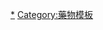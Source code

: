 {{Navbox
|name = Aphrodisiacs
|title = [[春药]] ([[药物|西藥]])
|state = {{{state|autocollapse}}}
|listclass = hlist

  | group1 = [[肾上腺素]]
  |  list1 =
* {{tsl|en|Rauwolscine||Rauwolscine}} ([[萝芙木属]])
* [[育亨宾]] (''{{tsl|en|Yohimbe||Yohimbe}}'')

  | group2 = [[雄激素]]
  |  list2 =
* [[双氢睾酮|DHT]]
* [[睾酮]]
* {{tsl|en|Tibolone||Tibolone}}

  | group3 = [[多巴胺]]
  |  list3 =
* {{tsl|en|ABT-670||ABT-670}}
* {{tsl|en|ABT-724||ABT-724}}
* [[苯丙胺]]
* {{tsl|en|Apomorphine||Apomorphine}}
* [[溴隱亭]]
* [[丁氨苯丙酮]]
* {{tsl|en|Cabergoline||Cabergoline}}
* [[可卡因]]
* [[氟班色林]]
* [[L-多巴]]
* {{tsl|en|Lisuride||Lisuride}}
* [[亞甲基二氧吡咯戊酮|MDPV]]
* [[甲氧麻黄酮]]
* [[甲基苯丙胺]]
* [[哌甲酯]]
* {{tsl|en|Pergolide||Pergolide}}
* {{tsl|en|PF-219,061||PF-219,061}}
* [[苯乙胺]]
* {{tsl|en|Piribedil||Piribedil}}
* {{tsl|en|Pramipexole||Pramipexole}}
* {{tsl|en|Quinagolide||Quinagolide}}
* {{tsl|en|Ropinirole||Ropinirole}}
* {{tsl|en|Rotigotine||Rotigotine}}
* {{tsl|en|Terguride||Terguride}}

  | group4 = [[黑素皮质素]]
  |  list4 =
* [[黑色素细胞刺激素]]
* {{tsl|en|Bremelanotide||Bremelanotide}}
* {{tsl|en|Melanotan II||Melanotan II}}

  | group5 = [[第五型磷酸二酯酶抑制劑|PDE5抑製劑]]
  |  list5 =
* {{tsl|en|Acetildenafil||Acetildenafil}}
* {{tsl|en|Aildenafil||Aildenafil}}
* {{tsl|en|Avanafil||Avanafil}}
* {{tsl|en|Icariin||Icariin}}
* {{tsl|en|Lodenafil||Lodenafil}}
* {{tsl|en|Mirodenafil||Mirodenafil}}
* {{tsl|en|MY-5445||MY-5445}}
* {{tsl|en|Nitrosoprodenafil||Nitrosoprodenafil}}
* [[西地那非]]（万艾可/威而鋼）
* {{tsl|en|Sulfoaildenafil||Sulfoaildenafil}}
* [[T-0156]]
* [[他达拉非]]
* {{tsl|en|Udenafil||Udenafil}}
* [[伐地那非]] 

  | group6 = 其它相關
  |  list6 =
* [[亚硝酸酯]] ("[[Rush Poppers]]")
* [[γ-羟基丁酸|GHB]]
* [[催產素 (藥物)|催产素]]
* [[四氢大麻酚|THC]]（[[大麻]]）
* {{tsl|en|UK-414,495||UK-414,495}}
* [[抗利尿激素]]

| belowstyle =  
| below = 參見：[[娛樂性用藥]]
}}<noinclude>

{{collapsible option}}

[[Category:春药|*]]
[[Category:藥物模板]]
</noinclude>